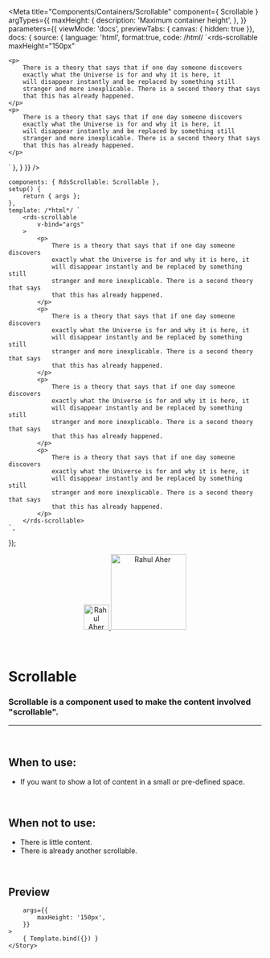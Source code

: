 
<Meta
	title="Components/Containers/Scrollable"
	component={ Scrollable }
	argTypes={{
		maxHeight: {
			description: 'Maximum container height',
		},
	}}
	parameters={{
		viewMode: 'docs',
		previewTabs: { canvas: { hidden: true }},
		docs: {
			source: {
				language: 'html',
				format:true,
				code: /*html*/ 
`<rds-scrollable
	maxHeight="150px"
>
	<p>
		There is a theory that says that if one day someone discovers 
		exactly what the Universe is for and why it is here, it 
		will disappear instantly and be replaced by something still 
		stranger and more inexplicable. There is a second theory that says 
		that this has already happened.
	</p>
	<p>
		There is a theory that says that if one day someone discovers 
		exactly what the Universe is for and why it is here, it 
		will disappear instantly and be replaced by something still 
		stranger and more inexplicable. There is a second theory that says 
		that this has already happened.
	</p>
</rds-scrollable>`
			},
		}
	}}
/>

	components: { RdsScrollable: Scrollable },
	setup() {
		return { args };
	},
	template: /*html*/ `
		<rds-scrollable
			v-bind="args" 
		>
			<p>
				There is a theory that says that if one day someone discovers 
				exactly what the Universe is for and why it is here, it 
				will disappear instantly and be replaced by something still 
				stranger and more inexplicable. There is a second theory that says 
				that this has already happened.
			</p>
			<p>
				There is a theory that says that if one day someone discovers 
				exactly what the Universe is for and why it is here, it 
				will disappear instantly and be replaced by something still 
				stranger and more inexplicable. There is a second theory that says 
				that this has already happened.
			</p>
			<p>
				There is a theory that says that if one day someone discovers 
				exactly what the Universe is for and why it is here, it 
				will disappear instantly and be replaced by something still 
				stranger and more inexplicable. There is a second theory that says 
				that this has already happened.
			</p>
			<p>
				There is a theory that says that if one day someone discovers 
				exactly what the Universe is for and why it is here, it 
				will disappear instantly and be replaced by something still 
				stranger and more inexplicable. There is a second theory that says 
				that this has already happened.
			</p>
		</rds-scrollable>
	`,
});

<div align="center" style={{display: 'flex'}}>
    <a href="https://rahulaher.netlify.app">
        <img src="https://rahulaher.netlify.app/img/logo/glyph-black-colored.svg" alt="Rahul Aher logo" width="50" />
        <img src="https://rahulaher.netlify.app/img/logo/word-black-colored.svg" alt="Rahul Aher" width="150" />
    </a>
    </a>
    </a>
</div>

<br />
<br />

# Scrollable

### Scrollable is a component used to make the content involved "scrollable".
---
<br />

## When to use:
- If you want to show a lot of content in a small or pre-defined space.

<br />

## When not to use:
- There is little content.
- There is already another scrollable.

<br />

## Preview

<Canvas>
	<Story
		name="Scrollable"
		
		args={{
			maxHeight: '150px',
		}}
	>
		{ Template.bind({}) }
	</Story>
</Canvas>

<ArgsTable story="Scrollable" />
